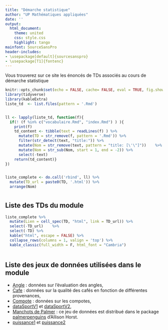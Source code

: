 ```yaml
---
title: "Démarche statistique"
author: "UP Mathématiques appliquées"
date: ''
output:
  html_document:
    theme: united
    css: style.css
    highlight: tango
mainfont: SourceSansPro
header-includes:
- \usepackage[default]{sourcesanspro}
- \usepackage[T1]{fontenc}
---
```




Vous trouverez sur ce site les énoncés de TDs associés au cours de démarche statistique

```r
knitr::opts_chunk$set(echo = FALSE, cache= FALSE, eval = TRUE, fig.show='hide', message = FALSE, warning = FALSE, results = 'markup' )
library(tidyverse)
library(kableExtra)
liste_td  <- list.files(pattern = '.Rmd')  


ll <- lapply(liste_td, function(f){
  if(! (f %in% c("vocabulaire.Rmd", "index.Rmd") ) ){
    print(f)
    td_content <- tibble(text = readLines(f) ) %>% 
      mutate(TD = str_remove(f, pattern = '.Rmd')) %>% 
      filter(str_detect(text, "title:")) %>%
      mutate(Nom = str_remove(text, pattern = "title: [\'\"]"))    %>% 
      mutate(Nom = str_sub(Nom, start = 1, end = -2)) %>% 
      select(-text)
    return(td_content)}
})


liste_complete <- do.call('rbind', ll) %>% 
  mutate(TD_url = paste0(TD, '.html')) %>% 
  arrange(Nom)


```

# {.tabset .tabset-fade .tabset-pills}


## Liste des TDs du module 

```r

liste_complete %>%
  mutate(Lien = cell_spec(TD, "html", link = TD_url)) %>% 
  select(-TD_url)    %>%
  select(-TD) %>% 
  kable("html", escape = FALSE) %>%
  collapse_rows(columns = 1, valign = 'top') %>%
  kable_classic(full_width = F, html_font = "Cambria")



```

## Liste des jeux de données utilisées dans le module

- [Angle](angle.csv) : données sur l'évaluation des angles, 
- [Cafe](cafe_DM.csv) : données sur la qualité des cafés en fonction de différentes provenances,
- [Compote](compote.csv) : données sur les compotes,
- [dataSportV1](dataSportV1.csv) et [dataSportV2](dataSportV2.csv),
- [Manchots de Palmer](penguins.csv) : ce jeu de données est distribué dans le package [palmerpenguins](https://allisonhorst.github.io/palmerpenguins/) d'Allison Horst.
- [puissance1](puissance_1.csv) et [puissance2](puissance_2.csv)
